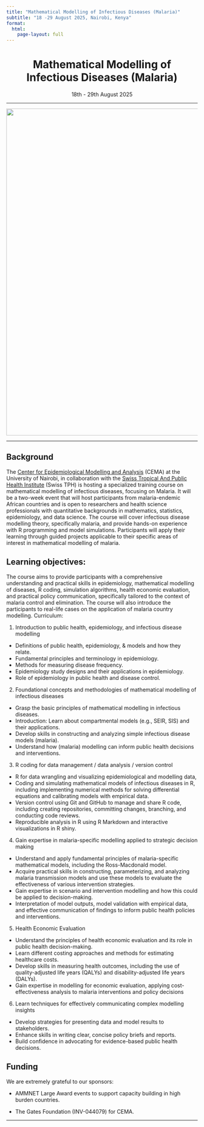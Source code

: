 ```yaml
---
title: "Mathematical Modelling of Infectious Diseases (Malaria)"
subtitle: "18 -29 August 2025, Nairobi, Kenya"
format:
  html:
    page-layout: full
---
```



<div style="text-align: center;">
  <h1>Mathematical Modelling of Infectious Diseases (Malaria)</h1>
  <p class="subtitle lead">18th - 29th August 2025</p>
</div>

---

![](images/logos.png){ width=860px style="display: block; margin: 0 auto;" }

---



## Background

The [Center for Epidemiological Modelling and Analysis](https://cema-africa.uonbi.ac.ke/) (CEMA) at the University of Nairobi, in collaboration with the [Swiss Tropical And Public Health Institute](https://www.swisstph.ch/en/) (Swiss TPH) is hosting a specialized training course on mathematical modelling of infectious diseases, focusing on Malaria. It will be a two-week event that will host participants from malaria-endemic African countries and is open to researchers and health science professionals with quantitative backgrounds in mathematics, statistics, epidemiology, and data science. The course will cover infectious disease modelling theory, specifically malaria, and provide hands-on experience with R programming and model simulations. Participants will apply their learning through guided projects applicable to their specific areas of interest in mathematical modelling of malaria.

## Learning objectives:

The course aims to provide participants with a comprehensive understanding and practical skills in epidemiology, mathematical modelling of diseases, R coding, simulation algorithms, health economic evaluation, and practical policy communication, specifically tailored to the context of malaria control and elimination. The course will also introduce the participants to real-life cases on the application of malaria country modelling. Curriculum:

1. Introduction to public health, epidemiology, and infectious disease modelling
- Definitions of public health, epidemiology, & models and how they relate.
- Fundamental principles and terminology in epidemiology.
- Methods for measuring disease frequency.
- Epidemiology study designs and their applications in epidemiology.
- Role of epidemiology in public health and disease control.

2. Foundational concepts and methodologies of mathematical modelling of infectious diseases
- Grasp the basic principles of mathematical modelling in infectious diseases.
- Introduction: Learn about compartmental models (e.g., SEIR, SIS) and their applications.
- Develop skills in constructing and analyzing simple infectious disease models (malaria).
- Understand how (malaria) modelling can inform public health decisions and interventions.

3. R coding for data management / data analysis / version control
- R for data wrangling and visualizing epidemiological and modelling data,
- Coding and simulating mathematical models of infectious diseases in R, including implementing numerical methods for solving differential equations and calibrating models with empirical data.
- Version control using Git and GitHub to manage and share R code, including creating repositories, committing changes, branching, and conducting code reviews.
- Reproducible analysis in R using R Markdown and interactive visualizations in R shiny.

4. Gain expertise in malaria-specific modelling applied to strategic decision making
- Understand and apply fundamental principles of malaria-specific mathematical models, including the Ross-Macdonald model.
- Acquire practical skills in constructing, parameterizing, and analyzing malaria transmission models and use these models to evaluate the effectiveness of various intervention strategies.
- Gain expertise in scenario and intervention modelling and how this could be applied to decision-making.
- Interpretation of model outputs, model validation with empirical data, and effective communication of findings to inform public health policies and interventions.

5. Health Economic Evaluation
- Understand the principles of health economic evaluation and its role in public health decision-making.
- Learn different costing approaches and methods for estimating healthcare costs.
- Develop skills in measuring health outcomes, including the use of quality-adjusted life years (QALYs) and disability-adjusted life years (DALYs).
- Gain expertise in modelling for economic evaluation, applying cost-effectiveness analysis to malaria interventions and policy decisions

6. Learn techniques for effectively communicating complex modelling insights
- Develop strategies for presenting data and model results to stakeholders.
- Enhance skills in writing clear, concise policy briefs and reports.
- Build confidence in advocating for evidence-based public health decisions.

## Funding

We are extremely grateful to our sponsors:

- AMMNET Large Award events to support capacity building in high burden countries.

- The Gates Foundation (INV-044079) for CEMA.

---

